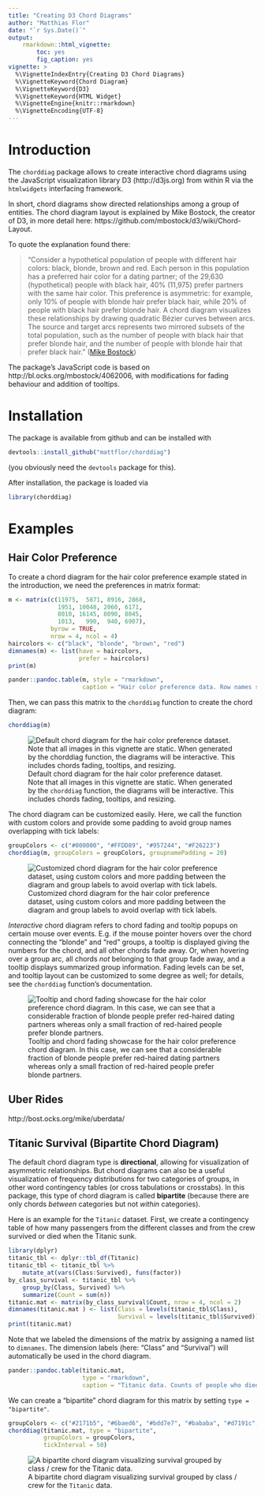 ---
title: "Creating D3 Chord Diagrams"
author: "Matthias Flor"
date: "`r Sys.Date()`"
output:
    rmarkdown::html_vignette:
        toc: yes
        fig_caption: yes
vignette: >
  %\VignetteIndexEntry{Creating D3 Chord Diagrams}
  %\VignetteKeyword{Chord Diagram}
  %\VignetteKeyword{D3}
  %\VignetteKeyword{HTML Widget}
  %\VignetteEngine{knitr::rmarkdown}
  %\VignetteEncoding{UTF-8}
---

# Introduction

The `chorddiag` package allows to create interactive chord diagrams using the JavaScript visualization library D3 (http://d3js.org) from within R via the `htmlwidgets` interfacing framework.

In short, chord diagrams show directed relationships among a group of entities.
The chord diagram layout is explained by Mike Bostock, the creator of D3, in more detail here: https://github.com/mbostock/d3/wiki/Chord-Layout.

To quote the explanation found there:

> "Consider a hypothetical population of people with different hair colors: black, blonde, brown and red. Each person in this population has a preferred hair color for a dating partner; of the 29,630 (hypothetical) people with black hair, 40% (11,975) prefer partners with the same hair color. This preference is asymmetric: for example, only 10% of people with blonde hair prefer black hair, while 20% of people with black hair prefer blonde hair. A chord diagram visualizes these relationships by drawing quadratic Bézier curves between arcs. The source and target arcs represents two mirrored subsets of the total population, such as the number of people with black hair that prefer blonde hair, and the number of people with blonde hair that prefer black hair."
([Mike Bostock](https://github.com/mbostock/d3/wiki/Chord-Layout))

The package's JavaScript code is based on http://bl.ocks.org/mbostock/4062006, with modifications for fading behaviour and addition of tooltips.


# Installation

The package is available from github and can be installed with

```{r, eval = FALSE}
devtools::install_github("mattflor/chorddiag")
```

(you obviously need the `devtools` package for this).

After installation, the package is loaded via

```{r, eval = FALSE}
library(chorddiag)
```


# Examples

## Hair Color Preference

To create a chord diagram for the hair color preference example stated in the introduction, we need the preferences in matrix format:

```{r}
m <- matrix(c(11975,  5871, 8916, 2868,
              1951, 10048, 2060, 6171,
              8010, 16145, 8090, 8045,
              1013,   990,  940, 6907),
            byrow = TRUE,
            nrow = 4, ncol = 4)
haircolors <- c("black", "blonde", "brown", "red")
dimnames(m) <- list(have = haircolors,
                    prefer = haircolors)
print(m)
```

```{r, echo = FALSE, results = 'asis'}
pander::pandoc.table(m, style = "rmarkdown",
                     caption = "Hair color preference data. Row names show what hair color people have, and column names show what hair color they prefer for a dating partner.")
```

Then, we can pass this matrix to the `chorddiag` function to create the chord diagram:

```{r, eval = FALSE, fig.width = 8}
chorddiag(m)
```

![Default chord diagram for the hair color preference dataset. Note that all images in this vignette are static. When generated by the `chorddiag` function, the diagrams will be interactive. This includes chords fading, tooltips, and resizing.](images/chorddiagram-directional-hair-default.png)

The chord diagram can be customized easily.
Here, we call the function with custom colors and provide some padding to avoid group names overlapping with tick labels:

```{r, eval = FALSE, fig.width = 8}
groupColors <- c("#000000", "#FFDD89", "#957244", "#F26223")
chorddiag(m, groupColors = groupColors, groupnamePadding = 20)
```

![Customized chord diagram for the hair color preference dataset, using custom colors and more padding between the diagram and group labels to avoid overlap with tick labels.](images/chorddiagram-directional-hair.png)

*Interactive* chord diagram refers to chord fading and tooltip popups on certain mouse over events.
E.g. if the mouse pointer hovers over the chord connecting the "blonde" and "red" groups, a tooltip is displayed giving the numbers for the chord, and all other chords fade away.
Or, when hovering over a group arc, all chords *not * belonging to that group fade away, and a tooltip displays summarized group information.
Fading levels can be set, and tooltip layout can be customized to some degree as well; for details, see the `chorddiag` function's documentation.

![Tooltip and chord fading showcase for the hair color preference chord diagram. In this case, we can see that a considerable fraction of blonde people prefer red-haired dating partners whereas only a small fraction of red-haired people prefer blonde partners.](images/chorddiagram-directional-hair-tooltip.png)


## Uber Rides


http://bost.ocks.org/mike/uberdata/


## Titanic Survival (Bipartite Chord Diagram)

The default chord diagram type is **directional**, allowing for visualization of asymmetric relationships.
But chord diagrams can also be a useful visualization of frequency distributions for two categories of groups, in other word contingency tables (or cross tabulations or crosstabs).
In this package, this type of chord diagram is called **bipartite** (because there are only chords *between* categories but not *within* categories).

Here is an example for the `Titanic` dataset.
First, we create a contingency table of how many passengers from the different classes and from the crew survived or died when the Titanic sunk.

```{r, fig.width = 8, warning = FALSE, message = FALSE}
library(dplyr)
titanic_tbl <- dplyr::tbl_df(Titanic)
titanic_tbl <- titanic_tbl %>%
    mutate_at(vars(Class:Survived), funs(factor))
by_class_survival <- titanic_tbl %>%
    group_by(Class, Survived) %>%
    summarize(Count = sum(n))
titanic.mat <- matrix(by_class_survival$Count, nrow = 4, ncol = 2)
dimnames(titanic.mat ) <- list(Class = levels(titanic_tbl$Class),
                               Survival = levels(titanic_tbl$Survived))
print(titanic.mat)
```

Note that we labeled the dimensions of the matrix by assigning a named list to `dimnames`.
The dimension labels (here: "Class" and "Survival") will automatically be used in the chord diagram.

```{r, echo = FALSE, results = 'asis'}
pander::pandoc.table(titanic.mat, 
                     type = "rmarkdown",
                     caption = "Titanic data. Counts of people who died ('No') or survived ('Yes') grouped by membership to passenger class and crew.")
```

We can create a "bipartite" chord diagram for this matrix by setting `type = "bipartite"`.

```{r, eval = FALSE}
groupColors <- c("#2171b5", "#6baed6", "#bdd7e7", "#bababa", "#d7191c", "#1a9641")
chorddiag(titanic.mat, type = "bipartite", 
          groupColors = groupColors,
          tickInterval = 50)
```

![A bipartite chord diagram visualizing survival grouped by class / crew for the `Titanic` data.](images/chorddiagram-bipartite-titanic.png)

